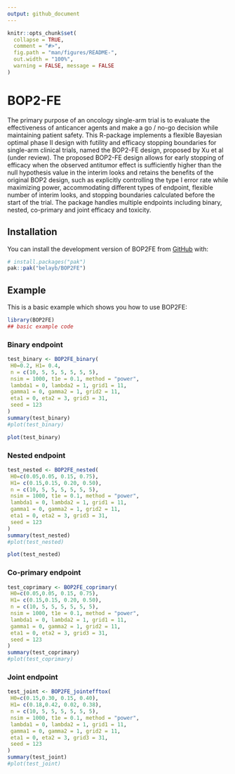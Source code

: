 ```yaml
---
output: github_document
---
```


<!-- README.md is generated from README.Rmd. Please edit that file -->

```r
knitr::opts_chunk$set(
  collapse = TRUE,
  comment = "#>",
  fig.path = "man/figures/README-",
  out.width = "100%",
  warning = FALSE, message = FALSE
)
```

# BOP2-FE

<!-- badges: start -->
<!-- badges: end -->

The primary purpose of an oncology single-arm trial is to evaluate the effectiveness
of anticancer agents and make a go / no-go decision while maintaining patient safety.
This R-package implements a flexible Bayesian optimal phase II design with futility and efficacy
stopping boundaries for single-arm clinical trials, named the BOP2-FE design, proposed by Xu et al (under review). The
proposed BOP2-FE design allows for early stopping of efficacy when the observed
antitumor effect is sufficiently higher than the null hypothesis value in the interim
looks and retains the benefits of the original BOP2 design, such as explicitly controlling the type I error rate while maximizing power, accommodating different types
of endpoint, flexible number of interim looks, and stopping boundaries calculated
before the start of the trial. The package handles multiple endpoints including binary, nested, co-primary and joint efficacy and toxicity. 

## Installation

You can install the development version of BOP2FE from [GitHub](https://github.com/) with:

``` r
# install.packages("pak")
pak::pak("belayb/BOP2FE")
```

## Example

This is a basic example which shows you how to use BOP2FE:

```r
library(BOP2FE)
## basic example code
```

### Binary endpoint 

```r
test_binary <- BOP2FE_binary(
 H0=0.2, H1= 0.4,
 n = c(10, 5, 5, 5, 5, 5, 5),
 nsim = 1000, t1e = 0.1, method = "power",
 lambda1 = 0, lambda2 = 1, grid1 = 11,
 gamma1 = 0, gamma2 = 1, grid2 = 11,
 eta1 = 0, eta2 = 3, grid3 = 31,
 seed = 123
)
summary(test_binary)
#plot(test_binary)
```

```r
plot(test_binary)
```

### Nested endpoint 

```r
test_nested <- BOP2FE_nested(
 H0=c(0.05,0.05, 0.15, 0.75),
 H1= c(0.15,0.15, 0.20, 0.50),
 n = c(10, 5, 5, 5, 5, 5, 5),
 nsim = 1000, t1e = 0.1, method = "power",
 lambda1 = 0, lambda2 = 1, grid1 = 11,
 gamma1 = 0, gamma2 = 1, grid2 = 11,
 eta1 = 0, eta2 = 3, grid3 = 31,
 seed = 123
)
summary(test_nested)
#plot(test_nested)
```

```r
plot(test_nested)
```


### Co-primary endpoint 

```r
test_coprimary <- BOP2FE_coprimary(
 H0=c(0.05,0.05, 0.15, 0.75),
 H1= c(0.15,0.15, 0.20, 0.50),
 n = c(10, 5, 5, 5, 5, 5, 5),
 nsim = 1000, t1e = 0.1, method = "power",
 lambda1 = 0, lambda2 = 1, grid1 = 11,
 gamma1 = 0, gamma2 = 1, grid2 = 11,
 eta1 = 0, eta2 = 3, grid3 = 31,
 seed = 123
)
summary(test_coprimary)
#plot(test_coprimary)
```

### Joint endpoint 

```r
test_joint <- BOP2FE_jointefftox(
 H0=c(0.15,0.30, 0.15, 0.40),
 H1= c(0.18,0.42, 0.02, 0.38),
 n = c(10, 5, 5, 5, 5, 5, 5),
 nsim = 1000, t1e = 0.1, method = "power",
 lambda1 = 0, lambda2 = 1, grid1 = 11,
 gamma1 = 0, gamma2 = 1, grid2 = 11,
 eta1 = 0, eta2 = 3, grid3 = 31,
 seed = 123
)
summary(test_joint)
#plot(test_joint)
```

